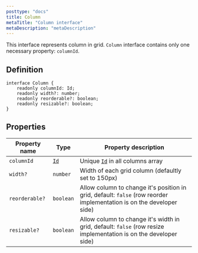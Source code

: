 ```yaml
---
posttype: "docs"
title: Column
metaTitle: "Column interface"
metaDescription: "metaDescription"
---
```


This interface represents column in grid. `Column` interface contains only one necessary property: `columnId`.

## Definition

```tsx
interface Column {
    readonly columnId: Id;
    readonly width?: number;
    readonly reorderable?: boolean;
    readonly resizable?: boolean;
}
```

## Properties

| Property name     | Type              | Property description | 
| ------------      | -------------     | -------------------- |
| `columnId`        | [`Id`](link)      | Unique [`Id`](link) in all columns array | 
| `width?`          | `number`          | Width of each grid column (defaultly set to 150px) | 
| `reorderable?`    | `boolean`         | Allow column to change it's position in grid, default: `false` (row reorder implementation is on the developer side)  | 
| `resizable?`      | `boolean`         | Allow column to change it's width in grid, default: `false` (row resize implementation is on the developer side)  | 